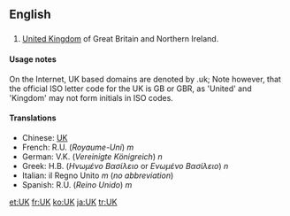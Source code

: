==English==

==={{initialism}}===

#[[United Kingdom]] of Great Britain and Northern Ireland.

====Usage notes====
On the Internet, UK based domains are denoted by .uk; Note however, that the official ISO letter code for the UK is GB or GBR, as 'United' and 'Kingdom' may not form initials in ISO codes.

====Translations====

*Chinese: [[UK]]
*French: R.U. (''Royaume-Uni'') ''m''
*German: V.K. (''Vereinigte Königreich'') ''n''
*Greek: Η.Β. (''Ηνωμένο Βασίλειο'' or ''Ενωμένο Βασίλειο'') ''n''
*Italian: il Regno Unito ''m'' (''no abbreviation'')
*Spanish: R.U. (''Reino Unido'') ''m''

[[et:UK]]
[[fr:UK]]
[[ko:UK]]
[[ja:UK]]
[[tr:UK]]